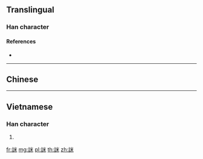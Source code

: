 {{character info/new}}
==Translingual==

===Han character===
{{Han char|rn=149|rad=言|as=06|sn=13|four=|canj=YRFD|ids=⿰訁米}}

====References====
* {{Han ref|kx=1159.110|dkj=35456|dj=1625.100|hdz=63971.070|uh=8A78|ud=35448}}

----

==Chinese==
{{zh-see|謎|v}}

----

==Vietnamese==

===Han character===
{{vi-hantu|[[mài]], [[mê]]|rs=言06}}

# {{defn|lang=vi|sort=言06}}

[[fr:詸]]
[[mg:詸]]
[[pl:詸]]
[[th:詸]]
[[zh:詸]]